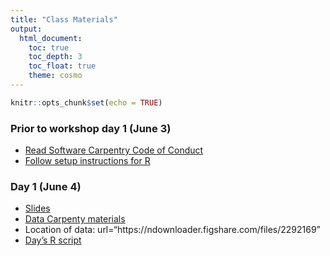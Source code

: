 ```yaml
---
title: "Class Materials"
output: 
  html_document:
    toc: true
    toc_depth: 3
    toc_float: true
    theme: cosmo
---
```


```r
knitr::opts_chunk$set(echo = TRUE)
```

### Prior to workshop day 1 (June 3)
* [Read Software Carpentry Code of Conduct](https://docs.carpentries.org/topic_folders/policies/code-of-conduct.html)
* [Follow setup instructions for R](https://datacarpentry.org/r-socialsci/setup.html)

### Day 1 (June 4)
* [Slides](https://docs.google.com/presentation/d/1l-84JaWBtBrbY-ts3rnKypRLO8YF0skyCHQfkhMPWZE/edit?usp=sharing)
* [Data Carpenty materials](https://datacarpentry.org/R-ecology-lesson/index.html)
* Location of data: url="https://ndownloader.figshare.com/files/2292169"
* [Day's R script](DataCarpentry/portal_project.R)